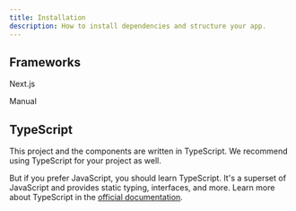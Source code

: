 ---
title: Installation
description: How to install dependencies and structure your app.
---

## Frameworks

<div className="grid sm:grid-cols-2 gap-4 mt-8 sm:gap-6">
  <LinkButton
    variant="outline"
    className="p-6 sm:p-10 flex flex-col size-full"
    href="/docs/installation/next"
  >
    <Icons.NextJS className="size-10" />
    <p className="font-medium mt-2">Next.js</p>
  </LinkButton>
  <LinkButton
    variant="outline"
    className="p-6 sm:p-10 flex flex-col size-full"
    href="/docs/installation/manual"
  >
    <Icons.React className="size-10" />
    <p className="font-medium mt-2">Manual</p>
  </LinkButton>
</div>

## TypeScript

This project and the components are written in TypeScript. We recommend using TypeScript for your project as well.

But if you prefer JavaScript, you should learn TypeScript. It's a superset of JavaScript and provides static typing, interfaces, and more.
Learn more about TypeScript in the [official documentation](https://www.typescriptlang.org/docs/).
